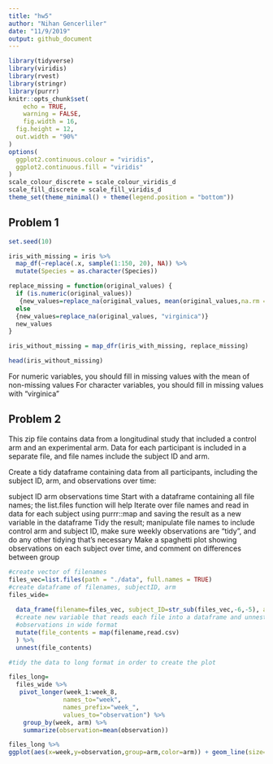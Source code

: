 ```yaml
---
title: "hw5"
author: "Nihan Gencerliler"
date: "11/9/2019"
output: github_document
---
```


```r
library(tidyverse)
library(viridis)
library(rvest)
library(stringr)
library(purrr)
knitr::opts_chunk$set(
	echo = TRUE,
	warning = FALSE,
	fig.width = 16, 
  fig.height = 12,
  out.width = "90%"
)
options(
  ggplot2.continuous.colour = "viridis",
  ggplot2.continuous.fill = "viridis"
)
scale_colour_discrete = scale_colour_viridis_d
scale_fill_discrete = scale_fill_viridis_d
theme_set(theme_minimal() + theme(legend.position = "bottom"))
```

## Problem 1

```r

set.seed(10)

iris_with_missing = iris %>% 
  map_df(~replace(.x, sample(1:150, 20), NA)) %>%
  mutate(Species = as.character(Species))

replace_missing = function(original_values) {
  if (is.numeric(original_values))
   {new_values=replace_na(original_values, mean(original_values,na.rm = TRUE))}
  else 
  {new_values=replace_na(original_values, "virginica")}
  new_values
}

iris_without_missing = map_dfr(iris_with_missing, replace_missing)

head(iris_without_missing)

```

For numeric variables, you should fill in missing values with the mean of non-missing values
For character variables, you should fill in missing values with "virginica"

## Problem 2

This zip file contains data from a longitudinal study that included a control arm and an experimental arm. Data for each participant is included in a separate file, and file names include the subject ID and arm.

Create a tidy dataframe containing data from all participants, including the subject ID, arm, and observations over time:

subject ID   arm   observations   time
Start with a dataframe containing all file names; the list.files function will help
Iterate over file names and read in data for each subject using purrr::map and saving the result as a new variable in the dataframe
Tidy the result; manipulate file names to include control arm and subject ID, make sure weekly observations are “tidy”, and do any other tidying that’s necessary
Make a spaghetti plot showing observations on each subject over time, and comment on differences between group

```r
#create vector of filenames
files_vec=list.files(path = "./data", full.names = TRUE) 
#create dataframe of filenames, subjectID, arm
files_wide=
  
  data_frame(filename=files_vec, subject_ID=str_sub(files_vec,-6,-5), arm=str_sub(files_vec,-10,-8)) %>%
  #create new variable that reads each file into a dataframe and unnest to get each subject's weekly 
  #observations in wide format
  mutate(file_contents = map(filename,read.csv)
  ) %>%
  unnest(file_contents)

#tidy the data to long format in order to create the plot

files_long=
  files_wide %>%
   pivot_longer(week_1:week_8,
               names_to="week",
               names_prefix="week_",
               values_to="observation") %>%
    group_by(week, arm) %>%
    summarize(observation=mean(observation))

files_long %>%
ggplot(aes(x=week,y=observation,group=arm,color=arm)) + geom_line(size=5)

```


